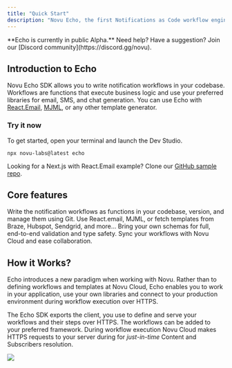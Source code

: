 ```yaml
---
title: "Quick Start"
description: "Novu Echo, the first Notifications as Code workflow engine."
---
```



<Note>
    **Echo is currently in public Alpha.** Need help? Have a suggestion? Join our [Discord community](https://discord.gg/novu).
</Note>

## Introduction to Echo

Novu Echo SDK allows you to write notification workflows in your codebase. Workflows are functions that execute business logic and use your preferred libraries for email, SMS, and chat generation. You can use Echo with [React.Email](https://react.email/), [MJML](https://mjml.io/), or any other template generator.

<EchoTerminal />

### Try it now

To get started, open your terminal and launch the Dev Studio.

```shell
npx novu-labs@latest echo
```

Looking for a Next.js with React.Email example? Clone our [GitHub sample repo](https://github.com/scopsy/echo-nextjs-example).

## Core features

<CardGroup cols={2}>
    <Card title="Bring Your Own Code" icon="code">
        Write the notification workflows as functions in your codebase,  version, and manage them using Git.
    </Card>
    <Card title="Limitless Integrations" icon="plug" href={'/echo/integrations'}>
        Use React.email, MJML, or fetch templates from Braze, Hubspot, Sendgrid, and more...
    </Card>
    <Card title="Type Safety" icon="shield">
        Bring your own schemas for full, end-to-end validation and type safety.
    </Card>
    <Card title="Cloud Synchronization" icon="cloud">
        Sync your workflows with Novu Cloud and ease collaboration.
    </Card>
</CardGroup>


## How it Works?

Echo introduces a new paradigm when working with Novu. Rather than to defining workflows and templates at Novu Cloud, Echo enables you to work in your application, use your own libraries and connect to your production environment during workflow execution over HTTPS.

The Echo SDK exports the client, you use to define and serve your workflows and their steps over HTTPS. The workflows can be added to your preferred framework. During workflow execution Novu Cloud makes HTTPS requests to your server during for *just-in-time* Content and Subscribers resolution.

<Frame>
  <img src="/images/echo/diagram.png" />
</Frame>
